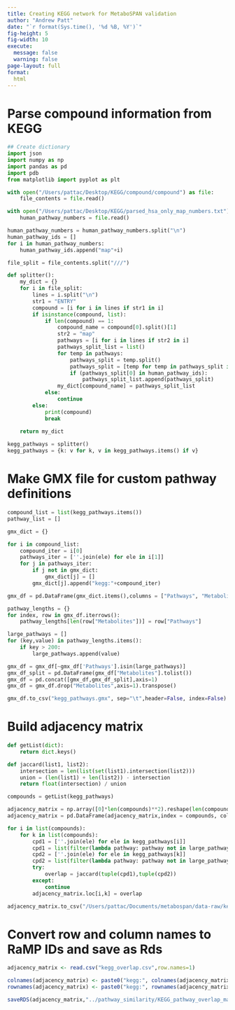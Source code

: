 ```yaml
---
title: Creating KEGG network for MetaboSPAN validation
author: "Andrew Patt"
date: "`r format(Sys.time(), '%d %B, %Y')`"
fig-height: 5
fig-width: 10
execute:
  message: false
  warning: false
page-layout: full
format:
  html
---
```


# Parse compound information from KEGG

```python
## Create dictionary
import json
import numpy as np
import pandas as pd
import pdb
from matplotlib import pyplot as plt

with open("/Users/pattac/Desktop/KEGG/compound/compound") as file:
    file_contents = file.read()

with open("/Users/pattac/Desktop/KEGG/parsed_hsa_only_map_numbers.txt") as file:
    human_pathway_numbers = file.read()

human_pathway_numbers = human_pathway_numbers.split("\n")
human_pathway_ids = []
for i in human_pathway_numbers:
    human_pathway_ids.append("map"+i)

file_split = file_contents.split("///")

def splitter():
    my_dict = {}
    for i in file_split:
        lines = i.split("\n")
        str1 = "ENTRY"
        compound = [i for i in lines if str1 in i]
        if isinstance(compound, list):
            if len(compound) == 1:
                compound_name = compound[0].split()[1]
                str2 = "map"
                pathways = [i for i in lines if str2 in i]
                pathways_split_list = list()
                for temp in pathways:
                    pathways_split = temp.split()
                    pathways_split = [temp for temp in pathways_split if str2 in temp]
                    if (pathways_split[0] in human_pathway_ids):
                        pathways_split_list.append(pathways_split)
                my_dict[compound_name] = pathways_split_list
            else:
                continue
        else:
            print(compound)
            break
                
    return my_dict

kegg_pathways = splitter()
kegg_pathways = {k: v for k, v in kegg_pathways.items() if v}
```

# Make GMX file for custom pathway definitions
```python
compound_list = list(kegg_pathways.items())   
pathway_list = []

gmx_dict = {}

for i in compound_list:
    compound_iter = i[0]
    pathways_iter = [''.join(ele) for ele in i[1]]
    for j in pathways_iter:
        if j not in gmx_dict:
            gmx_dict[j] = []
        gmx_dict[j].append("kegg:"+compound_iter)

gmx_df = pd.DataFrame(gmx_dict.items(),columns = ["Pathways", "Metabolites"])

pathway_lengths = {}
for index, row in gmx_df.iterrows():
    pathway_lengths[len(row["Metabolites"])] = row["Pathways"]

large_pathways = []
for (key,value) in pathway_lengths.items():
    if key > 200:
        large_pathways.append(value)

gmx_df = gmx_df[~gmx_df['Pathways'].isin(large_pathways)]
gmx_df_split = pd.DataFrame(gmx_df["Metabolites"].tolist())
gmx_df = pd.concat([gmx_df,gmx_df_split],axis=1)
gmx_df = gmx_df.drop("Metabolites",axis=1).transpose()

gmx_df.to_csv("kegg_pathways.gmx", sep="\t",header=False, index=False)

```

# Build adjacency matrix
```python
def getList(dict):
    return dict.keys()

def jaccard(list1, list2):
    intersection = len(list(set(list1).intersection(list2)))
    union = (len(list1) + len(list2)) - intersection
    return float(intersection) / union

compounds = getList(kegg_pathways)

adjacency_matrix = np.array([0]*len(compounds)**2).reshape(len(compounds),len(compounds))
adjacency_matrix = pd.DataFrame(adjacency_matrix,index = compounds, columns = compounds)

for i in list(compounds):
    for k in list(compounds):
        cpd1 = [''.join(ele) for ele in kegg_pathways[i]]
        cpd1 = list(filter(lambda pathway: pathway not in large_pathways, cpd1))
        cpd2 = [''.join(ele) for ele in kegg_pathways[k]]
        cpd2 = list(filter(lambda pathway: pathway not in large_pathways, cpd2))
        try:
            overlap = jaccard(tuple(cpd1),tuple(cpd2))
        except:
            continue
        adjacency_matrix.loc[i,k] = overlap

adjacency_matrix.to_csv("/Users/pattac/Documents/metabospan/data-raw/kegg_network/kegg_overlap.csv")
```

# Convert row and column names to RaMP IDs and save as Rds

```r
adjacency_matrix <- read.csv("kegg_overlap.csv",row.names=1)

colnames(adjacency_matrix) <- paste0("kegg:", colnames(adjacency_matrix))
rownames(adjacency_matrix) <- paste0("kegg:", rownames(adjacency_matrix))

saveRDS(adjacency_matrix,"../pathway_similarity/KEGG_pathway_overlap_matrix.Rds")

```
